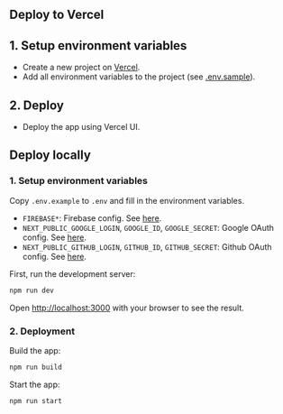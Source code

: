 
## Deploy to Vercel

## 1. Setup environment variables

- Create a new project on [Vercel](https://vercel.com/).
- Add all environment variables to the project (see [.env.sample](.env.sample)).

## 2. Deploy

- Deploy the app using Vercel UI.

## Deploy locally

### 1. Setup environment variables

Copy `.env.example` to `.env` and fill in the environment variables.

- `FIREBASE*`: Firebase config. See [here](https://firebase.google.com/docs/web/setup#config-object).
- `NEXT_PUBLIC_GOOGLE_LOGIN`, `GOOGLE_ID`, `GOOGLE_SECRET`: Google OAuth config. See [here](https://next-auth.js.org/providers/google).
- `NEXT_PUBLIC_GITHUB_LOGIN`, `GITHUB_ID`, `GITHUB_SECRET`: Github OAuth config. See [here](https://next-auth.js.org/providers/github).

First, run the development server:

```bash
npm run dev
```

Open [http://localhost:3000](http://localhost:3000) with your browser to see the result.

### 2. Deployment

Build the app:

```bash
npm run build
```

Start the app:

```bash
npm run start
```

